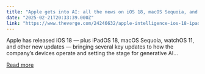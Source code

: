 ```yaml
---
title: "Apple gets into AI: all the news on iOS 18, macOS Sequoia, and more"
date: "2025-02-21T20:33:39.000Z"
link: "https://www.theverge.com/24246632/apple-intelligence-ios-18-ipad-os-18-macos-sequoia-iphone-16"
---
```


Apple has released iOS 18 — plus iPadOS 18, macOS Sequoia, watchOS 11, and other new updates — bringing several key updates to how the company’s devices operate and setting the stage for generative AI...

[Read more](https://www.theverge.com/24246632/apple-intelligence-ios-18-ipad-os-18-macos-sequoia-iphone-16)
